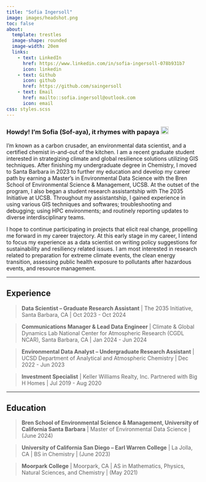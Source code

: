 ```yaml
---
title: "Sofia Ingersoll"
image: images/headshot.png
toc: false
about:
  template: trestles
  image-shape: rounded
  image-width: 20em
  links: 
    - text: LinkedIn
      href: https://www.linkedin.com/in/sofia-ingersoll-078b931b7
      icon: linkedin
    - text: Github
      icon: github
      href: https://github.com/saingersoll
    - text: Email
      href: mailto::sofia.ingersoll@outlook.com
      icon: email
css: styles.scss
---
```


### Howdy! I'm Sofia (Sof-aya), it rhymes with papaya ![](images/papaya.png){width="20"}

I'm known as a carbon crusader, an environmental data scientist, and a certified chemist in-and-out of the kitchen. I am a recent graduate student interested in strategizing climate and global resilience solutions utilizing GIS techniques. After finishing my undergraduate degree in Chemistry, I moved to Santa Barbara in 2023 to further my education and develop my career path by earning a Master’s in Environmental Data Science with the Bren School of Environmental Science & Management, UCSB. At the outset of the program, I also began a student research assistantship with The 2035 Initiative at UCSB. Throughout my assistantship, I gained experience in using various GIS techniques and softwares; troubleshooting and debugging; using HPC environments; and routinely reporting updates to diverse interdisciplinary teams. 

I hope to continue participating in projects that elicit real change, propelling me forward in my career trajectory. At this early stage in my career, I intend to focus my experience as a data scientist on writing policy suggestions for sustainability and resiliency related issues. I am most interested in research related to preparation for extreme climate events, the clean energy transition, assessing public health exposure to pollutants after hazardous events, and resource management.

------------------------------------------------------------------------

## Experience

> **Data Scientist – Graduate Research Assistant** \| The 2035 Initiative, Santa Barbara, CA \| Oct 2023 - Oct 2024

> **Communications Manager & Lead Data Engineer** \| Climate & Global Dynamics Lab National Center for Atmospheric Research (CGDL NCAR), Santa Barbara, CA \| Jan 2024 - Jun 2024

> **Environmental Data Analyst – Undergraduate Research Assistant** \| UCSD Department of Analytical and Atmospheric Chemistry \| Dec 2022 - Jun 2023

> **Investment Specialist** \| Keller Williams Realty, Inc. Partnered with Big H Homes \| Jul 2019 - Aug 2020

------------------------------------------------------------------------

## Education

> **Bren School of Environmental Science & Management, University of California Santa Barbara** \| Master of Environmental Data Science \| (June 2024)

> **University of California San Diego -- Earl Warren College** \| La Jolla, CA \| BS in Chemistry \| (June 2023)

> **Moorpark College** \| Moorpark, CA \| AS in Mathematics, Physics, Natural Sciences, and Chemistry \| (May 2021)
